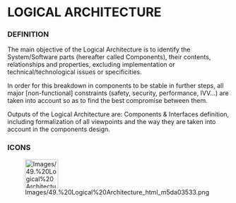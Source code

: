             
= LOGICAL ARCHITECTURE =
 
=== DEFINITION ===
 
The main objective of the Logical Architecture is to identify the System/Software parts (hereafter called Components), their contents, relationships and properties, excluding implementation or technical/technological issues or specificities.

 
In order for this breakdown in components to be stable in further steps, all major &#91;non-functional&#93; constraints (safety, security, performance, IVV&hellip;) are taken into account so as to find the best compromise between them.

 
Outputs of the Logical Architecture are: Components &amp; Interfaces definition, including formalization of all viewpoints and the way they are taken into account in the components design.

 
=== ICONS ===
 
[[Image:Images/49.%20Logical%20Architecture_html_m5da03533.png|75x66px]]

   